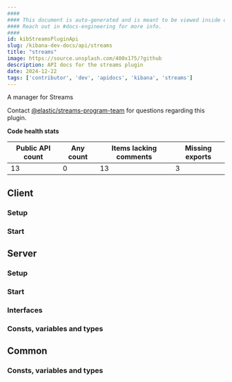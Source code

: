 ```yaml
---
####
#### This document is auto-generated and is meant to be viewed inside our experimental, new docs system.
#### Reach out in #docs-engineering for more info.
####
id: kibStreamsPluginApi
slug: /kibana-dev-docs/api/streams
title: "streams"
image: https://source.unsplash.com/400x175/?github
description: API docs for the streams plugin
date: 2024-12-22
tags: ['contributor', 'dev', 'apidocs', 'kibana', 'streams']
---
```


A manager for Streams

Contact [@elastic/streams-program-team](https://github.com/orgs/elastic/teams/streams-program-team) for questions regarding this plugin.

**Code health stats**

| Public API count  | Any count | Items lacking comments | Missing exports |
|-------------------|-----------|------------------------|-----------------|
| 13 | 0 | 13 | 3 |

## Client

### Setup
<DocDefinitionList data={[streamsObj.client.setup]}/>

### Start
<DocDefinitionList data={[streamsObj.client.start]}/>

## Server

### Setup
<DocDefinitionList data={[streamsObj.server.setup]}/>

### Start
<DocDefinitionList data={[streamsObj.server.start]}/>

### Interfaces
<DocDefinitionList data={streamsObj.server.interfaces}/>

### Consts, variables and types
<DocDefinitionList data={streamsObj.server.misc}/>

## Common

### Consts, variables and types
<DocDefinitionList data={streamsObj.common.misc}/>

